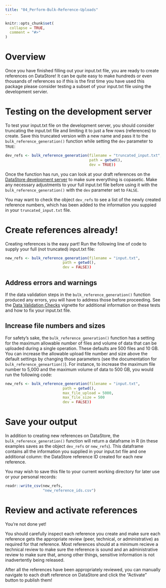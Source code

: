 ```yaml
---
title: "04_Perform-Bulk-Reference-Uploads"
---
```


```r
knitr::opts_chunk$set(
  collapse = TRUE,
  comment = "#>"
)
```

# Overview
Once you have finished filling out your input.txt file, you are ready to create references on DataStore! It can be quite easy to make hundreds or even thousands of references so if this is the first time you have used this package please consider testing a subset of your input.txt file using the development servier.

# Testing on the development server

To test your input.txt file on the development server, you should consider truncating the input.txt file and limiting it to just a few rows (references) to create. Save this truncated version with a new name and pass it to the `bulk_reference_generation()` function while setting the `dev` parameter to `TRUE`:

```r

dev_refs <- bulk_reference_generation(filename = "truncated_input.txt",
                                      path = getwd(),
                                      dev = TRUE))
```
Once the function has run, you can look at your draft references on the [DataStore development server](https://irmadev.nps.gov/DataStore/) to make sure everything is copasetic. Make any necessary adjustments to your full input.txt file before using it with the `bulk_reference_generation()` with the `dev` parameter set to `FALSE`.

You may want to check the object `dev_refs` to see a list of the newly created reference numbers, which has been added to the information you suppied in your `truncated_input.txt` file.

# Create references already!
Creating references is the easy part! Run the following line of code to supply your full (not truncated) input.txt file:

```r
new_refs <- bulk_reference_generation(filename = "input.txt",
                          path = getwd(),
                          dev = FALSE))
```

## Address errors and warnings
If the data validation steps in the `bulk_reference_generation()` function produced any errors, you will have to address those before proceeding. See the [Data Validation Checks](05_Data-Validation-Checks.html) vignette for additional information on these tests and how to fix your input.txt file.

## Increase file numbers and sizes
For safety's sake, the `bulk_reference_generation()` function has a setting for the maximum allowable number of files and volume of data that can be uploaded during a single operation. These defaults are 500 files and 10 GB. You can increase the allowable upload file number and size above the default settings by changing those parameters (see the documentation for `bulk_reference_geneartion()`). For instance, to increase the maximum file number to 5,000 and the maximum volume of data to 500 GB, you would run the following code:

```r
new_refs <- bulk_reference_generation(filename = "input.txt",
                          path = getwd(),
                          max_file_upload = 5000,
                          max_file_size = 500
                          dev = FALSE))
```

# Save your output
In addition to creating new references on DataStore, the `bulk_reference_generation()` function will return a dataframe in R (in these examples saves as the object `dev_refs` or `new_refs`). This dataframe contains all the information you supplied in your input.txt file and one additional column: the DataStore reference ID created for each new reference. 

You may wish to save this file to your current working directory for later use or your personal records:

```r
readr::write_csv(new_refs,
                 "new_reference_ids.csv")
```

# Review and activate references
You're not done yet! 

You should carefully inspect each reference you create and make sure each reference gets the appropriate review (peer, technical, or administrative) as required for that reference. Most references should at a minimum recieve a technical review to make sure the reference is sound and an administrative review to make sure that, among other things, sensitive information is not inadvertently being released.

After all the references have been appropriately reviewed, you can manually navigate to each draft reference on DataStore and click the "Activate" button to publish them!

